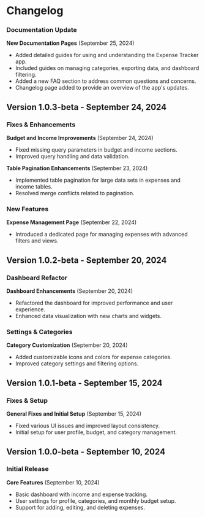 # Changelog

### Documentation Update

**New Documentation Pages** (September 25, 2024)

- Added detailed guides for using and understanding the Expense Tracker app.
- Included guides on managing categories, exporting data, and dashboard filtering.
- Added a new FAQ section to address common questions and concerns.
- Changelog page added to provide an overview of the app's updates.

## Version 1.0.3-beta - September 24, 2024

### Fixes & Enhancements

**Budget and Income Improvements** (September 24, 2024)

- Fixed missing query parameters in budget and income sections.
- Improved query handling and data validation.

**Table Pagination Enhancements** (September 23, 2024)

- Implemented table pagination for large data sets in expenses and income tables.
- Resolved merge conflicts related to pagination.

### New Features

**Expense Management Page** (September 22, 2024)

- Introduced a dedicated page for managing expenses with advanced filters and views.

## Version 1.0.2-beta - September 20, 2024

### Dashboard Refactor

**Dashboard Enhancements** (September 20, 2024)

- Refactored the dashboard for improved performance and user experience.
- Enhanced data visualization with new charts and widgets.

### Settings & Categories

**Category Customization** (September 20, 2024)

- Added customizable icons and colors for expense categories.
- Improved category settings and filtering options.

## Version 1.0.1-beta - September 15, 2024

### Fixes & Setup

**General Fixes and Initial Setup** (September 15, 2024)

- Fixed various UI issues and improved layout consistency.
- Initial setup for user profile, budget, and category management.

## Version 1.0.0-beta - September 10, 2024

### Initial Release

**Core Features** (September 10, 2024)

- Basic dashboard with income and expense tracking.
- User settings for profile, categories, and monthly budget setup.
- Support for adding, editing, and deleting expenses.
